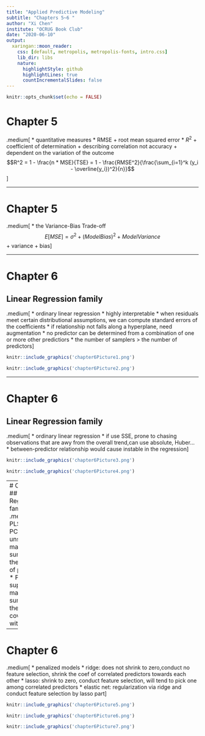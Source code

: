 ```yaml
---
title: "Applied Predictive Modeling"
subtitle: "Chapters 5~6 "
author: "Xi Chen"
institute: "OCRUG Book Club"
date: "2020-06-10"
output:
  xaringan::moon_reader:
    css: [default, metropolis, metropolis-fonts, intro.css]
    lib_dir: libs
    nature:
      highlightStyle: github
      highlightLines: true
      countIncrementalSlides: false
---
```

```r
knitr::opts_chunk$set(echo = FALSE)
```

# Chapter 5
.medium[
* quantitative measures
  * RMSE
      + root mean squared error
  * $R^2$ 
      + coefficient of determination
      + describing correlation not accuracy
      + dependent on the variation of the outcome
      $$R^2 = 1 - \frac{n * MSE}{TSE} = 1 - \frac{RMSE^2}{\frac{\sum_{i=1}^k (y_i - \overline{y_i})^2}{n}}$$ 
]

---

# Chapter 5
.medium[
* the Variance-Bias Trade-off
$$E[MSE] = 	\sigma^2 + (Model Bias)^2 + Model Variance$$
    + variance
    + bias
]

---

# Chapter 6
## Linear Regression family
.medium[
*  ordinary linear regression
    * highly interpretable
    * when residuals meet certain distributional assumptions, we can compute standard errors of the coefficients
    * if relationship not falls along a hyperplane, need augmentation
    * no predictor can be determined from a combination of one or more other predictiors
    * the number of samplers > the number of predictors
]
```r
knitr::include_graphics('chapter6Picture1.png')
```
```r
knitr::include_graphics('chapter6Picture2.png')
```
---

# Chapter 6
## Linear Regression family
.medium[
*  ordinary linear regression
    * if use SSE, prone to chasing observations that are awy from the overall trend,can use absolute, Huber...
    * between-predictor relationship would cause instable in the regression
]
```r
knitr::include_graphics('chapter6Picture3.png')
```
```r
knitr::include_graphics('chapter6Picture4.png')
``` 

---
# Chapter 6
## Linear Regression family
.medium[
*   PLS vs PCA
    *  PCA: unsupervised, maximally summarize the variability of predictors
    *  PLS: supervised, maximally summarize the covariance with reponse 
]

---
# Chapter 6 
.medium[
*   penalized models
    *  ridge: does not shrink to zero,conduct no feature selection, shrink the coef of correlated predictors towards each other
    *  lasso: shrink to zero, conduct feature selection, will tend to pick one among correlated predictors
    *  elastic net: regularization via ridge and conduct feature selection by lasso part
]
```r
knitr::include_graphics('chapter6Picture5.png')
```
```r
knitr::include_graphics('chapter6Picture6.png')
``` 
```r
knitr::include_graphics('chapter6Picture7.png')
``` 


